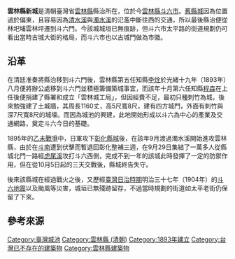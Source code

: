 '''雲林縣新城'''是清朝臺灣省[[雲林縣_(清朝)|雲林縣]]縣治所在，位於今[[雲林縣|雲林縣]][[斗六市|斗六市]]。[[雲林縣舊城|舊縣城]]因為位置過於偏東，且容易因為[[清水溪_(南投縣)|清水溪]]與[[濁水溪|濁水溪]]的氾濫中斷往西的交通，所以最後縣治便從林圯埔雲林坪遷到斗六門。今該城城垣已無痕跡，但斗六市太平路的街道規劃仍可看出當時古城大街的格局，而斗六市也以古城門做為市徽{{r|張}}。

== 沿革 ==
在清廷准奏將縣治移到斗六門後，雲林縣第五任知縣[[李烇|李烇]]於光緒十九年（1893年）八月便將辦公處移到斗六門並積極籌備築城事宜，而該年十月第六任知縣[[程森|程森]]在上任後便捐建了縣署和成立「雲林城工局」，但因經費不足，最初只種刺竹為城，後來勉強建了土城牆，其周長1160丈，高5尺寬8尺，建有四方城門，外面有刺竹與深7尺寬8尺的城壕。而因為城池的興建，此地開始形成以斗六為中心的產業及交通網路，奠定斗六今日的基礎。{{r|張}}{{r|周}}

1895年的[[乙未戰爭|乙未戰爭]]中，日軍攻下[[彰化縣城|彰化縣城]]後，在該年9月渡過濁水溪開始進攻雲林縣，由於在[[斗南鎮|斗南]]遭到伏擊而暫退回彰化整補三週，在9月29日集結了一萬多人從縣城北門一路經[[虎尾溪|虎尾溪]]攻打斗六西側，完成不到一年的該城此時發揮了一定的防禦作用，但在從10月5日起的三天交戰後，縣城終告失守{{r|張}}。

後來該縣城在經過戰火之後，又歷經[[臺灣日治時期|臺灣日治時期]]明治三十七年（1904年）的[[1904年斗六地震|斗六地震]]以及颱風等災害，城垣已無殘跡留存，不過當時規劃的街道如太平老街仍保留了下來{{r|張}}。

== 參考來源 ==
{{reflist|refs=
<ref name="張">{{cite book|author=張志遠 |title=台灣的古城 |publisher=遠足文化 |location=台北縣新店市 |isbn=978-986-6731-00-6 |page=120－121頁|date=2007年9月}}</ref>
<ref name="周">{{cite web|url=http://etdncku.lib.ncku.edu.tw/ETD-db/ETD-search-c/getfile?URN=etd-0214103-105706&filename=etd-0214103-105706.pdf|language=zh-hant|author=周郁森|title=清代臺灣城牆興築之研究|pages=51}}{{dead link|date=十一月 2017 |bot=InternetArchiveBot }}</ref>
}}

{{臺灣城池}}

[[Category:臺灣城池|Category:臺灣城池]]
[[Category:雲林縣_(清朝)|Category:雲林縣 (清朝)]]
[[Category:1893年建立|Category:1893年建立]]
[[Category:台灣已不存在的建築物|Category:台灣已不存在的建築物]]
[[Category:雲林縣建築物|Category:雲林縣建築物]]